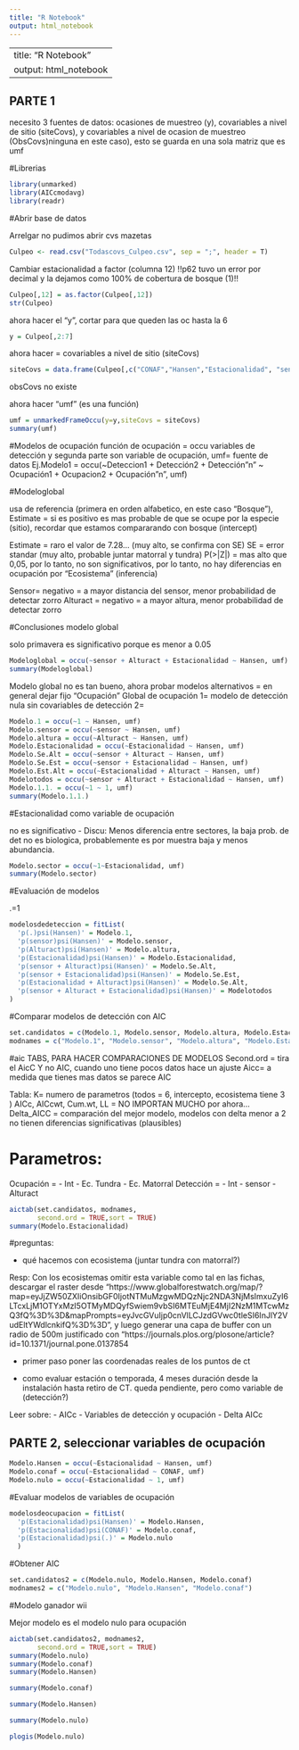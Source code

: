 ```yaml
---
title: "R Notebook"
output: html_notebook
---
```


---
title: "R Notebook"
output: html_notebook
---
## PARTE 1
necesito  3 fuentes de datos: ocasiones de muestreo (y), covariables a nivel de sitio (siteCovs), y covariables a nivel de ocasion de muestreo (ObsCovs)ninguna en este caso), esto se guarda en una sola matriz que es umf

#Librerias
```r
library(unmarked)
library(AICcmodavg)
library(readr)
```

#Abrir base de datos

Arrelgar no pudimos abrir cvs mazetas
```r
Culpeo <- read.csv("Todascovs_Culpeo.csv", sep = ";", header = T)

```
Cambiar estacionalidad a factor (columna 12) 
!!p62 tuvo un error por decimal y la dejamos como 100% de cobertura de bosque (1)!!
```r
Culpeo[,12] = as.factor(Culpeo[,12])
str(Culpeo)
```
ahora hacer el "y", cortar para que queden las oc hasta la 6
```r
y = Culpeo[,2:7]
```

ahora hacer = covariables a nivel de sitio (siteCovs)
```r
siteCovs = data.frame(Culpeo[,c("CONAF","Hansen","Estacionalidad", "sensor", "Alturact")])
```
obsCovs no existe

ahora hacer "umf" (es una función)
```r
umf = unmarkedFrameOccu(y=y,siteCovs = siteCovs)
summary(umf)
```
#Modelos de ocupación
función de ocupación = occu variables de detección y segunda parte son variable de ocupación, umf= fuente de datos
Ej.Modelo1 = occu(~Deteccion1 + Detección2 + Detección"n" ~ Ocupación1 + Ocupacion2 + Ocupación"n", umf)

#Modeloglobal

usa de referencia (primera en orden alfabetico, en este caso "Bosque"), Estimate = si es positivo es mas probable de que se ocupe por la especie (sitio), recordar que estamos compararando con bosque (intercept)

Estimate = raro el valor de 7.28... (muy alto, se confirma con SE)
SE = error standar (muy alto, probable juntar matorral y tundra)
P(>|Z|) = mas alto que 0,05, por lo tanto, no son significativos, por lo tanto, no hay diferencias en ocupación por "Ecosistema" (inferencia)


Sensor= negativo = a mayor distancia del sensor, menor probabilidad de detectar zorro
Alturact = negativo = a mayor altura, menor probabilidad de detectar zorro 

#Conclusiones modelo global

solo primavera es significativo porque es menor a 0.05
```r
Modeloglobal = occu(~sensor + Alturact + Estacionalidad ~ Hansen, umf)
summary(Modeloglobal)
```
Modelo global no es tan bueno, ahora probar modelos alternativos = en general dejar fijo "Ocupación"
Global de ocupación
1= modelo de detección nula sin covariables de detección
2= 
```r
Modelo.1 = occu(~1 ~ Hansen, umf)
Modelo.sensor = occu(~sensor ~ Hansen, umf)
Modelo.altura = occu(~Alturact ~ Hansen, umf)
Modelo.Estacionalidad = occu(~Estacionalidad ~ Hansen, umf)
Modelo.Se.Alt = occu(~sensor + Alturact ~ Hansen, umf)
Modelo.Se.Est = occu(~sensor + Estacionalidad ~ Hansen, umf)
Modelo.Est.Alt = occu(~Estacionalidad + Alturact ~ Hansen, umf)
Modelotodos = occu(~sensor + Alturact + Estacionalidad ~ Hansen, umf)
Modelo.1.1. = occu(~1 ~ 1, umf)
summary(Modelo.1.1.)
```
#Estacionalidad como variable de ocupación

no es significativo
- Discu: Menos diferencia entre sectores, la baja prob. de det no es biologica, probablemente es por muestra baja y menos abundancia.

```r
Modelo.sector = occu(~1~Estacionalidad, umf)
summary(Modelo.sector)
```




#Evaluación de modelos

.=1
```r
modelosdedeteccion = fitList(
  'p(.)psi(Hansen)' = Modelo.1,
  'p(sensor)psi(Hansen)' = Modelo.sensor,
  'p(Alturact)psi(Hansen)' = Modelo.altura,
  'p(Estacionalidad)psi(Hansen)' = Modelo.Estacionalidad,
  'p(sensor + Alturact)psi(Hansen)' = Modelo.Se.Alt,
  'p(sensor + Estacionalidad)psi(Hansen)' = Modelo.Se.Est,
  'p(Estacionalidad + Alturact)psi(Hansen)' = Modelo.Se.Alt,
  'p(sensor + Alturact + Estacionalidad)psi(Hansen)' = Modelotodos
)
```
#Comparar modelos de detección con AIC
```r
set.candidatos = c(Modelo.1, Modelo.sensor, Modelo.altura, Modelo.Estacionalidad, Modelo.Se.Alt, Modelo.Se.Est, Modelo.Se.Alt, Modelotodos)
modnames = c("Modelo.1", "Modelo.sensor", "Modelo.altura", "Modelo.Estacionalidad", "Modelo.Se.Alt", "Modelo.Se.Est", "Modelo.Se.Alt", "Modelotodos")

```

#aic TABS, PARA HACER COMPARACIONES DE MODELOS
Second.ord = tira el AicC Y no AIC, cuando uno tiene pocos datos hace un ajuste Aicc= a medida que tienes mas datos se parece AIC

Tabla:
K= numero de parametros (todos = 6, intercepto, ecosistema tiene 3 )
AICc, AICcwt, Cum.wt, LL = NO IMPORTAN MUCHO por ahora...
Delta_AICC = comparación del mejor modelo, modelos con delta menor a 2 no tienen diferencias significativas (plausibles)


# Parametros: 
 Ocupación =
- Int
- Ec. Tundra
- Ec. Matorral
 Detección =
- Int
- sensor
- Alturact

```r
aictab(set.candidatos, modnames, 
       second.ord = TRUE,sort = TRUE)
summary(Modelo.Estacionalidad)
```
#preguntas:

- qué hacemos con ecosistema (juntar tundra con matorral?)

Resp: Con los ecosistemas omitir esta variable como tal en las fichas, descargar el raster desde "https://www.globalforestwatch.org/map/?map=eyJjZW50ZXIiOnsibGF0IjotNTMuMzgwMDQzNjc2NDA3NjMsImxuZyI6LTcxLjM1OTYxMzI5OTMyMDQyfSwiem9vbSI6MTEuMjE4MjI2NzM1MTcwMzQ3fQ%3D%3D&mapPrompts=eyJvcGVuIjp0cnVlLCJzdGVwc0tleSI6InJlY2VudEltYWdlcnkifQ%3D%3D", y luego generar una capa de buffer con un radio de 500m justificado con "https://journals.plos.org/plosone/article?id=10.1371/journal.pone.0137854

- primer paso poner las coordenadas reales de los puntos de ct

- como evaluar estación o temporada, 4 meses duración desde la instalación hasta retiro de CT. queda pendiente, pero como variable de (detección?)

Leer sobre:
- AICc
- Variables de detección y ocupación
- Delta AICc

## PARTE 2, seleccionar variables de ocupación

```r
Modelo.Hansen = occu(~Estacionalidad ~ Hansen, umf)
Modelo.conaf = occu(~Estacionalidad ~ CONAF, umf)
Modelo.nulo = occu(~Estacionalidad ~ 1, umf)
```
#Evaluar modelos de variables de ocupación
```r
modelosdeocupacion = fitList(
  'p(Estacionalidad)psi(Hansen)' = Modelo.Hansen,
  'p(Estacionalidad)psi(CONAF)' = Modelo.conaf,
  'p(Estacionalidad)psi(.)' = Modelo.nulo
  )
```
#Obtener AIC
```r
set.candidatos2 = c(Modelo.nulo, Modelo.Hansen, Modelo.conaf)
modnames2 = c("Modelo.nulo", "Modelo.Hansen", "Modelo.conaf")
```


#Modelo ganador wii

Mejor modelo es el modelo nulo para ocupación 


```r
aictab(set.candidatos2, modnames2, 
       second.ord = TRUE,sort = TRUE)
summary(Modelo.nulo)
summary(Modelo.conaf)
summary(Modelo.Hansen)
```

```r
summary(Modelo.conaf)
```
```r
summary(Modelo.Hansen)
```
```r
summary(Modelo.nulo)
```
```r
plogis(Modelo.nulo)
```

